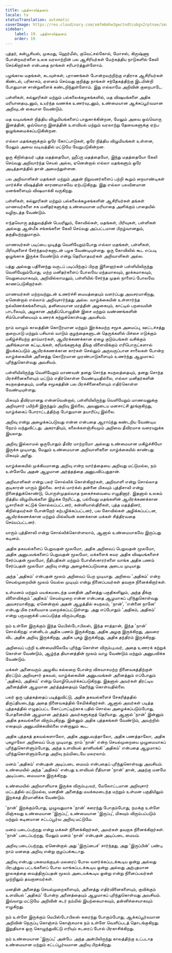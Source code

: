 ```yaml
---
title: புத்திசாலித்தனம்
locale: ta
statusTranslation: automatic
coverImage: https://res.cloudinary.com/xmfm6mhw3gwctndtcubgx2rptnae/image/upload/v1740337243/small_cover_educacion_fundamental_a051170f1c.webp
sidebar:
    label: 19. புத்திசாலித்தனம்
    order: 19
---
```

புத்தர், கன்பூசியஸ், முகமது, ஹெர்மீஸ், குவெட்சல்கோல், மோசஸ், கிருஷ்ணா போன்றவர்களை உலக வரலாற்றின் பல ஆசிரியர்கள் மேற்கத்திய நாடுகளில் கேலி செய்கிறார்கள் என்பதை நாங்கள் சரிபார்த்துள்ளோம்.

பழங்கால மதங்கள், கடவுள்கள், புராணங்கள் போன்றவற்றிற்கு எதிராக ஆசிரியர்கள் கிண்டல், பரிகாசம், ஏளனம் செய்வது குறித்து நாங்கள் சந்தேகத்திற்கு இடமின்றி போதுமான சான்றுகளைக் கண்டறிந்துள்ளோம். இது எல்லாமே அறிவின் குறைபாடே.

பள்ளிகள், கல்லூரிகள் மற்றும் பல்கலைக்கழகங்களில், மத விஷயங்களை அதிக மரியாதையுடனும், உயர்ந்த வணக்க உணர்வுடனும், உண்மையான ஆக்கப்பூர்வமான அறிவுடன் கையாள வேண்டும்.

மத வடிவங்கள் நித்திய விழுமியங்களைப் பாதுகாக்கின்றன, மேலும் அவை ஒவ்வொரு இனத்தின், ஒவ்வொரு இனத்தின் உளவியல் மற்றும் வரலாற்று தேவைகளுக்கு ஏற்ப ஒழுங்கமைக்கப்படுகின்றன.

எல்லா மதங்களுக்கும் ஒரே கோட்பாடுகள், ஒரே நித்திய விழுமியங்கள் உள்ளன, மேலும் அவை வடிவத்தில் மட்டுமே வேறுபடுகின்றன.

ஒரு கிறிஸ்தவர் புத்த மதத்தையோ, ஹீப்ரு மதத்தையோ, இந்து மதத்தையோ கேலி செய்வது அறிவார்ந்த செயல் அல்ல, ஏனென்றால் எல்லா மதங்களும் ஒரே அடித்தளத்தில் தான் அமைந்துள்ளன.

பல அறிவாளிகள் மதங்கள் மற்றும் அதன் நிறுவனர்களைப் பற்றி கூறும் நையாண்டிகள் மார்க்சிச விஷத்தின் காரணமாகவே ஏற்படுகிறது. இது எல்லா பலவீனமான மனங்களையும் விஷமாக்கி வருகிறது.

பள்ளிகள், கல்லூரிகள் மற்றும் பல்கலைக்கழகங்களின் ஆசிரியர்கள் தங்கள் மாணவர்களை சக மனிதர்களுக்கு உண்மையான மரியாதை அளிக்கும் பாதையில் வழிநடத்த வேண்டும்.

எந்தவொரு தத்துவத்தின் பெயரிலும், கோவில்கள், மதங்கள், பிரிவுகள், பள்ளிகள் அல்லது ஆன்மீக சங்கங்களை கேலி செய்வது அப்பட்டமான பிறழ்வானதும், தகுதியற்றதுமாகும்.

மாணவர்கள் படிப்பை முடித்து வெளியேறும்போது எல்லா மதங்கள், பள்ளிகள், பிரிவுகளைச் சேர்ந்தவர்களுடன் பழக வேண்டியுள்ளது. ஒரு கோவிலில் கூட எப்படி ஒழுங்காக இருக்க வேண்டும் என்று தெரியாதவர்கள் அறிவாளிகள் அல்ல.

பத்து அல்லது பதினைந்து வருடப் படிப்பிற்குப் பிறகு இளைஞர்கள் பள்ளியிலிருந்து வெளியேறும்போது, மற்ற மனிதர்களைப் போலவே மந்தமாகவும், தூக்கமாகவும், வெறுமையாகவும், அறிவில்லாமலும், பள்ளியில் சேர்ந்த முதல் நாளைப் போலவே காணப்படுகிறார்கள்.

மாணவர்கள் மற்றவற்றுடன் உணர்ச்சி மையத்தையும் வளர்ப்பது அவசரமாகிறது, ஏனென்றால் எல்லாம் அறிவுசார்ந்தது அல்ல. வாழ்க்கையின் உள்ளார்ந்த நல்லிணக்கங்களையும், தனிமையான மரத்தின் அழகையும், காட்டில் பறவையின் பாடலையும், அழகான அந்திப்பொழுதின் இசை மற்றும் வண்ணங்களின் சிம்பொனியையும் உணரக் கற்றுக்கொள்வது அவசியம்.

நாம் வாழும் காலத்தின் கொடூரமான மற்றும் இரக்கமற்ற சமூக அமைப்பு, ஊட்டச்சத்து குறைபாடு மற்றும் பசியால் வாடும் குழந்தைகளுடன் தெருக்களில் பிச்சை எடுக்கும் மகிழ்ச்சியற்ற தாய்மார்கள், ஆயிரக்கணக்கான ஏழை குடும்பங்கள் வசிக்கும் அசிங்கமான கட்டிடங்கள், கரிமங்களுக்கு தீங்கு விளைவிக்கும் எரிபொருட்களால் இயக்கப்படும் ஆயிரக்கணக்கான கார்கள் செல்லும் அருவருப்பான சாலைகள் போன்ற வாழ்க்கையின் அனைத்து கொடூரமான முரண்பாடுகளையும் உணர்ந்து ஆழமாகப் புரிந்துகொள்வது அவசியம்.

பள்ளியிலிருந்து வெளியேறும் மாணவன் தனது சொந்த சுயநலத்தையும், தனது சொந்த பிரச்சினைகளையும் மட்டும் எதிர்கொள்ள வேண்டியதில்லை, எல்லா மனிதர்களின் சுயநலத்தையும், மனித சமூகத்தின் பல பிரச்சினைகளையும் எதிர்கொள்ள வேண்டியுள்ளது.

மிகவும் தீவிரமானது என்னவென்றால், பள்ளியிலிருந்து வெளியேறும் மாணவனுக்கு அறிவுசார் பயிற்சி இருந்தும் அறிவு இல்லை, அவனுடைய மனசாட்சி தூங்குகிறது, வாழ்க்கைப் போராட்டத்திற்கு போதுமான தயாரிப்பு இல்லை.

அறிவு என்று அழைக்கப்படுவது என்ன என்பதை ஆராய்ந்து கண்டறிய வேண்டிய நேரம் வந்துவிட்டது. அகராதியும், கலைக்களஞ்சியமும் அறிவை தீவிரமாக வரையறுக்க இயலாது.

அறிவு இல்லாமல் ஒருபோதும் தீவிர மாற்றமோ அல்லது உண்மையான மகிழ்ச்சியோ இருக்க முடியாது, மேலும் உண்மையான அறிவாளிகளை வாழ்க்கையில் காண்பது மிகவும் அரிது.

வாழ்க்கையில் முக்கியமானது அறிவு என்ற வார்த்தையை அறிவது மட்டுமல்ல, நம் உள்ளேயே அதன் ஆழமான அர்த்தத்தை அனுபவிப்பதுதான்.

அறிவாளிகள் என்று பலர் சொல்லிக் கொள்கிறார்கள், அறிவாளி என்று சொல்லாத குடிகாரன் யாரும் இல்லை. கார்ல் மார்க்ஸ் தன்னை மிகவும் புத்திசாலி என்று நினைத்துக்கொண்டு, பொருள்முதல்வாத நகைச்சுவையை எழுதினார். இதனால் உலகம் நித்திய விழுமியங்களை இழக்க நேரிட்டது, பல்வேறு மதங்களின் ஆயிரக்கணக்கான பூசாரிகள் சுட்டுக் கொல்லப்பட்டனர், கன்னியாஸ்திரிகள், புத்த மதத்தினர், கிறிஸ்தவர்கள் போன்றோர் கற்பழிக்கப்பட்டனர், பல கோவில்கள் அழிக்கப்பட்டன, ஆயிரக்கணக்கான மற்றும் மில்லியன் கணக்கான மக்கள் சித்திரவதை செய்யப்பட்டனர்.

யாரும் புத்திசாலி என்று சொல்லிக்கொள்ளலாம், ஆனால் உண்மையாகவே இருப்பது கடினம்.

அதிக தகவல்களைப் பெறுவதன் மூலமோ, அதிக அறிவைப் பெறுவதன் மூலமோ, அதிக அனுபவங்களைப் பெறுவதன் மூலமோ, மக்களைக் கவர அதிக விஷயங்களைச் சேர்ப்பதன் மூலமோ, நீதிபதிகள் மற்றும் போலீஸ்காரர்களை வாங்க அதிக பணம் சேர்ப்பதன் மூலமோ அறிவு என்று அழைக்கப்படுவதை அடைய முடியாது.

அந்த 'அதிகம்' என்பதன் மூலம் அறிவைப் பெற முடியாது. அறிவை 'அதிகம்' என்ற செயல்முறையின் மூலம் வெல்ல முடியும் என்று நினைப்பவர்கள் தவறாக நினைக்கிறார்கள்.

உள்மனம் மற்றும் மயக்கமடைந்த மனதின் அனைத்து பகுதிகளிலும், அந்த தீங்கு விளைவிக்கும் 'அதிகம்' செயல்முறை என்ன என்பதை ஆழமாகப் புரிந்துகொள்வது அவசரமாகிறது, ஏனென்றால் அதன் ஆழத்தில் சுயநலம், 'நான்', 'என்னை நானே' என்பது மிக ரகசியமாக மறைக்கப்பட்டுள்ளது. அது எப்போதும் 'அதிகம், அதிகம்' என்று பருமனாக்கி பலப்படுத்த விரும்புகிறது.

நம் உள்ளே இருக்கும் இந்த மெபிஸ்டோபிலஸ், இந்த சாத்தான், இந்த 'நான்' சொல்கிறது: என்னிடம் அதிக பணம் இருக்கிறது, அதிக அழகு இருக்கிறது, அவரை விட அதிக அறிவு இருக்கிறது, அதிக புகழ் இருக்கிறது, அதிக தந்திரம் இருக்கிறது.

அறிவைப் பற்றி உண்மையிலேயே புரிந்து கொள்ள விரும்புபவர், அதை உணரக் கற்றுக் கொள்ள வேண்டும், ஆழ்ந்த தியானத்தின் மூலம் வாழ வேண்டும் மற்றும் அனுபவிக்க வேண்டும்.

மக்கள் அனைவரும் அழுகிய கல்லறை போன்ற விசுவாசமற்ற நினைவகத்திற்குள் திரட்டும் அறிவுசார் தகவல், வாழ்க்கையின் அனுபவங்கள் அனைத்தும் எப்போதும் 'அதிகம், அதிகம்' என்று மொழிபெயர்க்கப்படுகிறது. இதனால் அவர்கள் திரட்டிய அனைத்தின் ஆழமான அர்த்தத்தையும் தெரிந்து கொள்வதில்லை.

பலர் ஒரு புத்தகத்தைப் படித்துவிட்டு, அதிக தகவல்களைச் சேகரித்ததில் திருப்தியடைந்து அதை நினைவகத்தில் சேமிக்கிறார்கள். ஆனால் அவர்கள் படித்த புத்தகத்தில் எழுதப்பட்ட கோட்பாட்டிற்காக பதில் சொல்ல அழைக்கப்படும்போது, போதனையின் ஆழமான அர்த்தம் அவர்களுக்குத் தெரியாது. ஆனால் 'நான்' இன்னும் அதிக தகவல்களை விரும்புகிறது. இன்னும் அதிக புத்தகங்கள் வேண்டும், அவற்றில் எதையும் அனுபவிக்கவில்லை என்றாலும் கூட.

அதிக புத்தகத் தகவல்களாலோ, அதிக அனுபவத்தாலோ, அதிக பணத்தாலோ, அதிக புகழாலோ அறிவைப் பெற முடியாது. நாம் 'நான்' என்ற செயல்முறையை முழுமையாகப் புரிந்துகொள்ளும்போது, அந்த உளவியல் தானியங்கி 'அதிகம்' என்பதை ஆழமாகப் புரிந்துகொள்ளும்போது அறிவு நம்மிடையே மலரலாம்.

மனம் 'அதிகம்' என்பதன் அடிப்படை மையம் என்பதைப் புரிந்துகொள்வது அவசியம். உண்மையில் அந்த 'அதிகம்' என்பது உளவியல் ரீதியான 'நான்' தான், அதற்கு மனமே அடிப்படை மையமாக இருக்கிறது.

உண்மையில் அறிவாளியாக இருக்க விரும்புபவர், மேலோட்டமான அறிவுசார் மட்டத்தில் மட்டுமல்ல, மனதின் அனைத்து மயக்கமடைந்த மற்றும் உள்மன பகுதியிலும் இறக்கத் தீர்மானிக்க வேண்டும்.

'நான்' இறக்கும்போது, முழுவதுமாக 'நான்' கரைந்து போகும்போது, நமக்கு உள்ளே மிஞ்சுவது உண்மையான 'இருப்பு', உண்மையான 'இருப்பு', மிகவும் விரும்பப்படும் மற்றும் கடினமான சட்டப்பூர்வ அறிவு மட்டுமே.

மனம் படைப்பற்றது என்று மக்கள் நினைக்கிறார்கள், அவர்கள் தவறாக நினைக்கிறார்கள். 'நான்' படைப்பற்றது, மேலும் மனம் 'நான்' என்பதன் அடிப்படை மையம்.

அறிவு படைப்பற்றது, ஏனென்றால் அது 'இருப்பைச்' சார்ந்தது, அது 'இருப்பின்' பண்பு. நாம் மனதை அறிவு என்று குழப்பக்கூடாது.

அறிவு என்பது பசுமைக்குடில் மலரைப் போல வளர்க்கப்படக்கூடிய ஒன்று அல்லது பிரபுத்துவ பட்டங்களைப் போல வாங்கப்படக்கூடிய ஒன்று அல்லது அற்புதமான நூலகத்தை வைத்திருப்பதன் மூலம் அடையக்கூடிய ஒன்று என்று நினைப்பவர்கள் முற்றிலும் தவறானவர்கள்.

மனதின் அனைத்து செயல்முறைகளையும், அனைத்து எதிர்வினைகளையும், குவிக்கும் உளவியல் 'அதிகம்' போன்ற அனைத்தையும் ஆழமாகப் புரிந்துகொள்வது அவசியம். இவ்வாறு மட்டுமே அறிவின் சுடர் நம்மில் இயற்கையாகவும், தன்னிச்சையாகவும் எழுகிறது.

நம் உள்ளே இருக்கும் மெபிஸ்டோபிலஸ் கரைந்து போகும்போது, ஆக்கப்பூர்வமான அறிவின் நெருப்பு கொஞ்சம் கொஞ்சமாக நம் உள்ளே வெளிப்படத் தொடங்குகிறது. இறுதியாக ஒரு கொழுந்துவிட்டு எரியும் சுடரைப் போல் பிரகாசிக்கிறது.

நம் உண்மையான 'இருப்பு' அன்பே. அந்த அன்பிலிருந்து காலத்திற்கு உட்படாத உண்மையான மற்றும் சட்டப்பூர்வமான அறிவு பிறக்கிறது.

